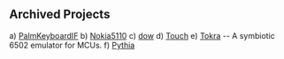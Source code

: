 == Archived Projects ==

a) [[PalmKeyboardIF]]
b) [[Nokia5110]]
c) [[dow]]
d) [[Touch]]
e) [[Tokra]] -- A symbiotic 6502 emulator for MCUs.
f) [[Pythia]]
